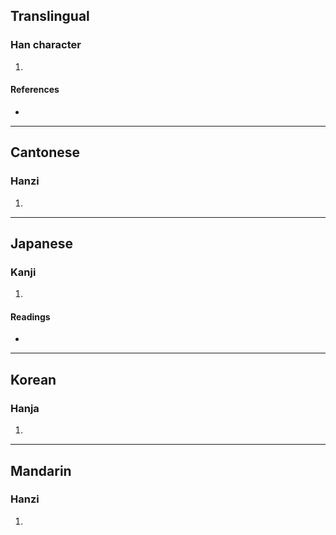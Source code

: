 {{character info/new}}
==Translingual==

===Han character===
{{Han char|rn=9|rad=人|as=12|sn=14|four=27282|canj=OTCO,XOTCO|ids=⿰亻欺}}

# {{defn|Han|sort=人12}}

====References====
* {{Han ref|kx=0116.260|dkj=01101|dj=0248.040|hdz=10217.060|uh=50DB|ud=20699|bh=E0F5|bd=57589}}

----

==Cantonese==

===Hanzi===
{{yue-hanzi|jyut=|y=hei1}}

# {{defn|lang=yue|sort=人12}}

----

==Japanese==

===Kanji===
{{ja-kanji|grade=|rs=人12}}

# {{defn|lang=ja|sort=人12}}

====Readings====
* {{ja-readings|on=[[き]] (ki)|kun=}}

----

==Korean==

===Hanja===
{{ko-hanja|hangeul=기|rv=gi|mr=ki}}

# {{defn|lang=ko|sort=人12}}

----

==Mandarin==

===Hanzi===
{{cmn-hanzi|pin=[[qī]] ([[qi1]])|wg=ch'i<sup>1</sup>}}

# {{defn|lang=cmn|sort=人12}}